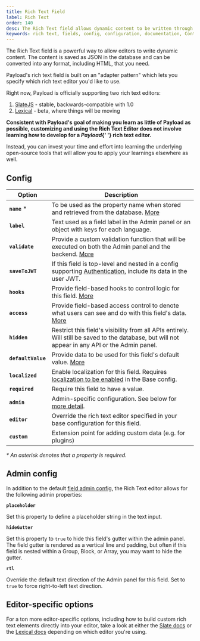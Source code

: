 ```yaml
---
title: Rich Text Field
label: Rich Text
order: 140
desc: The Rich Text field allows dynamic content to be written through the Admin Panel. Learn how to use Rich Text fields, see examples and options.
keywords: rich text, fields, config, configuration, documentation, Content Management System, cms, headless, javascript, node, react, express
---
```


<Banner>
  The Rich Text field is a powerful way to allow editors to write dynamic content. The content is
  saved as JSON in the database and can be converted into any format, including HTML, that you need.
</Banner>

<LightDarkImage
  srcLight="https://payloadcms.com/images/docs/fields/richtext.png"
  srcDark="https://payloadcms.com/images/docs/fields/richtext-dark.png"
  alt="Shows a Rich Text field in the Payload admin panel"
  caption="Admin panel screenshot of a Rich Text field"
/>

Payload's rich text field is built on an "adapter pattern" which lets you specify which rich text editor you'd like to use.

Right now, Payload is officially supporting two rich text editors:

1. [SlateJS](/docs/rich-text/slate) - stable, backwards-compatible with 1.0
2. [Lexical](/docs/rich-text/lexical) - beta, where things will be moving

<Banner type="success">
  <strong>
    Consistent with Payload's goal of making you learn as little of Payload as possible, customizing
    and using the Rich Text Editor does not involve learning how to develop for a <em>Payload</em>{' '}
    rich text editor.
  </strong>

  Instead, you can invest your time and effort into learning the underlying open-source tools that
  will allow you to apply your learnings elsewhere as well.
</Banner>

## Config

| Option             | Description                                                                                                                                             |
| ------------------ | ------------------------------------------------------------------------------------------------------------------------------------------------------- |
| **`name`** \*      | To be used as the property name when stored and retrieved from the database. [More](/docs/fields/overview#field-names)                                  |
| **`label`**        | Text used as a field label in the Admin panel or an object with keys for each language.                                                                 |
| **`validate`**     | Provide a custom validation function that will be executed on both the Admin panel and the backend. [More](/docs/fields/overview#validation)            |
| **`saveToJWT`**    | If this field is top-level and nested in a config supporting [Authentication](/docs/authentication/config), include its data in the user JWT.           |
| **`hooks`**        | Provide field-based hooks to control logic for this field. [More](/docs/fields/overview#field-level-hooks)                                              |
| **`access`**       | Provide field-based access control to denote what users can see and do with this field's data. [More](/docs/fields/overview#field-level-access-control) |
| **`hidden`**       | Restrict this field's visibility from all APIs entirely. Will still be saved to the database, but will not appear in any API or the Admin panel.        |
| **`defaultValue`** | Provide data to be used for this field's default value. [More](/docs/fields/overview#default-values)                                                    |
| **`localized`**    | Enable localization for this field. Requires [localization to be enabled](/docs/configuration/localization) in the Base config.                         |
| **`required`**     | Require this field to have a value.                                                                                                                     |
| **`admin`**        | Admin-specific configuration. See below for [more detail](#admin-config).                                                                               |
| **`editor`**       | Override the rich text editor specified in your base configuration for this field.                                                                      |
| **`custom`**       | Extension point for adding custom data (e.g. for plugins)                                                                                               |

_\* An asterisk denotes that a property is required._

## Admin config

In addition to the default [field admin config](/docs/fields/overview#admin-config), the Rich Text editor allows for the following admin properties:

**`placeholder`**

Set this property to define a placeholder string in the text input.

**`hideGutter`**

Set this property to `true` to hide this field's gutter within the admin panel. The field gutter is rendered as a vertical line and padding, but often if this field is nested within a Group, Block, or Array, you may want to hide the gutter.

**`rtl`**

Override the default text direction of the Admin panel for this field. Set to `true` to force right-to-left text direction.

## Editor-specific options

For a ton more editor-specific options, including how to build custom rich text elements directly into your editor, take a look at either the [Slate docs](/docs/rich-text/slate) or the [Lexical docs](/docs/rich-text/lexical) depending on which editor you're using.
